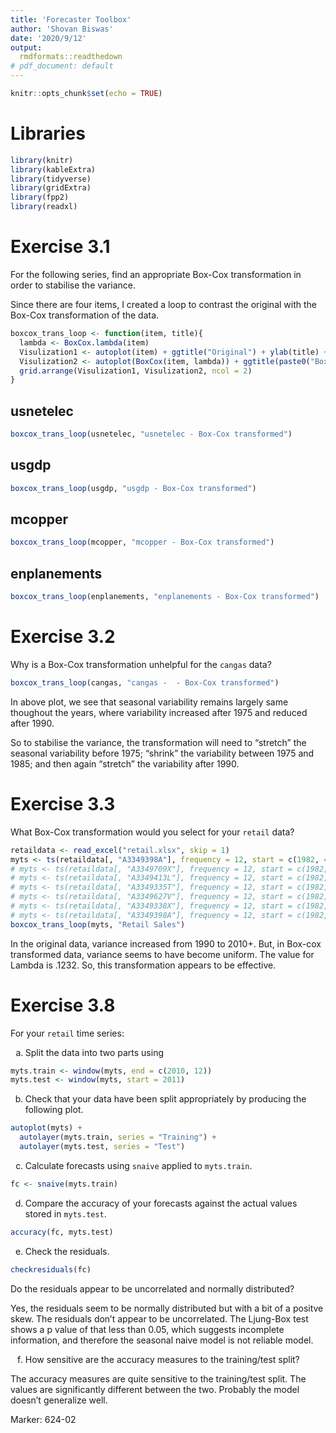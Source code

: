 ---
title: 'Forecaster Toolbox'
author: 'Shovan Biswas'
date: '2020/9/12'
output:
  rmdformats::readthedown
# pdf_document: default
---

```{r setup, include=FALSE}
knitr::opts_chunk$set(echo = TRUE)
```

# Libraries  

```{r, eval=TRUE, message=FALSE, warning=FALSE}
library(knitr)
library(kableExtra)
library(tidyverse)
library(gridExtra)
library(fpp2)
library(readxl)
```

# Exercise 3.1 

For the following series, find an appropriate Box-Cox transformation in order to stabilise the variance.  

Since there are four items, I created a loop to contrast the original with the Box-Cox transformation of the data.

```{r}
boxcox_trans_loop <- function(item, title){
  lambda <- BoxCox.lambda(item)
  Visulization1 <- autoplot(item) + ggtitle("Original") + ylab(title) + theme(axis.title.x = element_blank())
  Visulization2 <- autoplot(BoxCox(item, lambda)) + ggtitle(paste0("Box-Cox Transformed (lambda=", round(lambda, 4),")")) + theme(axis.title.x = element_blank(), axis.title.y = element_blank())
  grid.arrange(Visulization1, Visulization2, ncol = 2)
}
```


## usnetelec

```{r}
boxcox_trans_loop(usnetelec, "usnetelec - Box-Cox transformed")
```

## usgdp

```{r}
boxcox_trans_loop(usgdp, "usgdp - Box-Cox transformed")
```

## mcopper

```{r}
boxcox_trans_loop(mcopper, "mcopper - Box-Cox transformed")
```

## enplanements

```{r}
boxcox_trans_loop(enplanements, "enplanements - Box-Cox transformed")
```

# Exercise 3.2

Why is a Box-Cox transformation unhelpful for the `cangas` data?

```{r}
boxcox_trans_loop(cangas, "cangas -  - Box-Cox transformed")
```


In above plot, we see that seasonal variability remains largely same thoughout the years, where variability increased after 1975 and reduced after 1990.  

So to stabilise the variance, the transformation will need to “stretch” the seasonal variability before 1975; “shrink” the variability between 1975 and 1985; and then again “stretch” the variability after 1990.  

# Exercise 3.3

What Box-Cox transformation would you select for your `retail` data?

```{r}
retaildata <- read_excel("retail.xlsx", skip = 1)
myts <- ts(retaildata[, "A3349398A"], frequency = 12, start = c(1982, 4))
# myts <- ts(retaildata[, "A3349709X"], frequency = 12, start = c(1982, 4))
# myts <- ts(retaildata[, "A3349413L"], frequency = 12, start = c(1982, 4))
# myts <- ts(retaildata[, "A3349335T"], frequency = 12, start = c(1982, 4))
# myts <- ts(retaildata[, "A3349627V"], frequency = 12, start = c(1982, 4))
# myts <- ts(retaildata[, "A3349338X"], frequency = 12, start = c(1982, 4))
# myts <- ts(retaildata[, "A3349398A"], frequency = 12, start = c(1982, 4))
boxcox_trans_loop(myts, "Retail Sales")
```

In the original data, variance increased from 1990 to 2010+. But, in Box-cox transformed data, variance seems to have become uniform. The value for Lambda is .1232. So, this transformation appears to be effective.

# Exercise 3.8

For your `retail` time series:

a) Split the data into two parts using
```{r}
myts.train <- window(myts, end = c(2010, 12))
myts.test <- window(myts, start = 2011)
```

b) Check that your data have been split appropriately by producing the following plot.

```{r}
autoplot(myts) +
  autolayer(myts.train, series = "Training") +
  autolayer(myts.test, series = "Test")
```

c) Calculate forecasts using `snaive` applied to `myts.train`.

```{r}
fc <- snaive(myts.train)
```

d) Compare the accuracy of your forecasts against the actual values stored in `myts.test`.

```{r}
accuracy(fc, myts.test)
```

e) Check the residuals.

```{r}
checkresiduals(fc)
```

Do the residuals appear to be uncorrelated and normally distributed?

Yes, the residuals seem to be normally distributed but with a bit of a positve skew. The residuals don't appear to be uncorrelated. The Ljung-Box test shows a p value of that less than 0.05, which suggests incomplete information, and therefore the seasonal naive model is not reliable model.  

f) How sensitive are the accuracy measures to the training/test split?

The accuracy measures are quite sensitive to the training/test split. The values are significantly different between the two. Probably the model doesn't generalize well.  

Marker: 624-02
